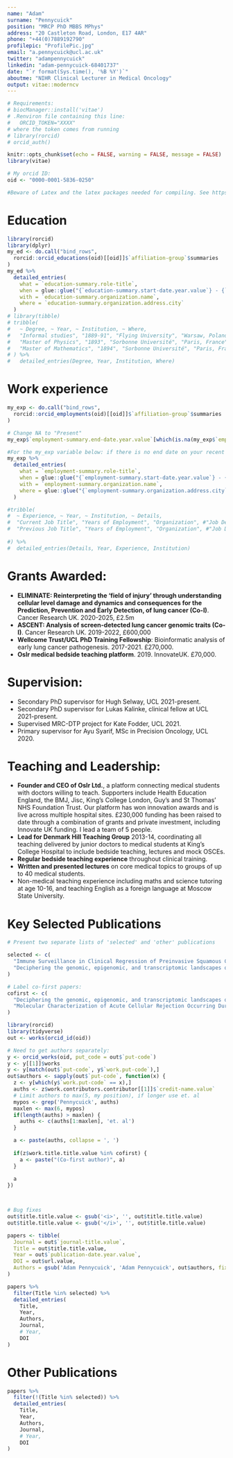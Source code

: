```yaml
---
name: "Adam"
surname: "Pennycuick"
position: "MRCP PhD MBBS MPhys"
address: "20 Castleton Road, London, E17 4AR"
phone: "+44(0)7889192790"
profilepic: "ProfilePic.jpg"
email: "a.pennycuick@ucl.ac.uk"
twitter: "adampennycuick"
linkedin: "adam-pennycuick-68401737"
date: "`r format(Sys.time(), '%B %Y')`"
aboutme: "NIHR Clinical Lecturer in Medical Oncology"
output: vitae::moderncv
---
```


```r
# Requirements:
# biocManager::install('vitae')
# .Renviron file containing this line:
#   ORCID_TOKEN="XXXX"
# where the token comes from running
# library(rorcid)
# orcid_auth()

knitr::opts_chunk$set(echo = FALSE, warning = FALSE, message = FALSE)
library(vitae)

# My orcid ID:
oid <- "0000-0001-5836-0250"
```

```r
#Beware of Latex and the latex packages needed for compiling. See https://yihui.org/tinytex/r/#debugging if you get any errors related to *.tex compiling 
```

# Education

```r
library(rorcid)
library(dplyr)
my_ed <- do.call("bind_rows",
  rorcid::orcid_educations(oid)[[oid]]$`affiliation-group`$summaries
)
my_ed %>%
  detailed_entries(
    what = `education-summary.role-title`,
    when = glue::glue("{`education-summary.start-date.year.value`} - {`education-summary.end-date.year.value`}"),
    with = `education-summary.organization.name`,
    where = `education-summary.organization.address.city`
  )
# library(tibble)
# tribble(
#   ~ Degree, ~ Year, ~ Institution, ~ Where,
#   "Informal studies", "1889-91", "Flying University", "Warsaw, Poland",
#   "Master of Physics", "1893", "Sorbonne Université", "Paris, France",
#   "Master of Mathematics", "1894", "Sorbonne Université", "Paris, France"
# ) %>% 
#   detailed_entries(Degree, Year, Institution, Where)
```

# Work experience

```r
my_exp <- do.call("bind_rows",
  rorcid::orcid_employments(oid)[[oid]]$`affiliation-group`$summaries
)

# Change NA to "Present"
my_exp$`employment-summary.end-date.year.value`[which(is.na(my_exp$`employment-summary.end-date.year.value`))] <- 'now'

#For the my_exp variable below: if there is no end date on your recent employment, replace `employment-summary.end-date.year.value` with `employment-summary.end-date`. 
my_exp %>%
  detailed_entries(
    what = `employment-summary.role-title`,
    when = glue::glue("{`employment-summary.start-date.year.value`} - {`employment-summary.end-date.year.value`}"),
    with = `employment-summary.organization.name`,
    where = glue::glue("{`employment-summary.organization.address.city`}, {`employment-summary.organization.address.region`}")
  )

#tribble(
#  ~ Experience, ~ Year, ~ Institution, ~ Details,
#  "Current Job Title", "Years of Employment", "Organization", #"Job Description",
#  "Previous Job Title", "Years of Employment", "Organization", #"Job Description",
  
#) %>% 
#  detailed_entries(Details, Year, Experience, Institution)
```

# Grants Awarded:

  * **ELIMINATE: Reinterpreting the ‘field of injury’ through understanding cellular level damage and dynamics and consequences for the Prediction, Prevention and Early Detection, of lung cancer (Co-I)**. Cancer Research UK. 2020-2025, £2.5m
* **ASCENT: Analysis of screen-detected lung cancer genomic traits (Co-I)**. Cancer Research UK. 2019-2022, £600,000
* **Wellcome Trust/UCL PhD Training Fellowship**: Bioinformatic analysis of early lung cancer pathogenesis. 2017-2021. £270,000.
* **Oslr medical bedside teaching platform**. 2019. InnovateUK. £70,000.

# Supervision:

* Secondary PhD supervisor for Hugh Selway, UCL 2021-present.
* Secondary PhD supervisor for Lukas Kalinke, clinical fellow at UCL 2021-present.
* Supervised MRC-DTP project for Kate Fodder, UCL 2021.
* Primary supervisor for Ayu Syarif, MSc in Precision Oncology, UCL 2020.

# Teaching and Leadership:

* **Founder and CEO of Oslr Ltd.**, a platform connecting medical students with doctors willing to teach. Supporters include Health Education England, the BMJ, Jisc, King’s College London, Guy’s and St Thomas’ NHS Foundation Trust. Our platform has won innovation awards and is live across multiple hospital sites. £230,000 funding has been raised to date through a combination of grants and private investment, including Innovate UK funding. I lead a team of 5 people.
* **Lead for Denmark Hill Teaching Group** 2013-14, coordinating all teaching delivered by junior doctors to medical students at King’s College Hospital to include bedside teaching, lectures and mock OSCEs.
* **Regular bedside teaching experience** throughout clinical training.
* **Written and presented lectures** on core medical topics to groups of up to 40 medical students.
* Non-medical teaching experience including maths and science tutoring at age 10-16, and teaching English as a foreign language at Moscow State University.

<!-- # Skills -->
<!-- These are some of the skills and knowledge I aquired during my training, education and courses -->

<!--   * **First overarching skillname**:   -->
<!--       List the details, including software, techniques, etc. -->
<!--   * **Second overarching skillname**:   -->
<!--       List the details, including software, techniques, etc. -->
<!--   * **Other informatic tools**:   -->
<!--       Microsoft Office; Google Suite; GraphPad Prism; LaTeX; Git; HTML & CSS. -->
<!--   * **Public speaking**:   -->
<!--       I  have attended and presented my scientific work in several national and international conferences, both orally and in poster format. -->
      
# Key Selected Publications

```r
# Present two separate lists of 'selected' and 'other' publications

selected <- c(
  "Immune Surveillance in Clinical Regression of Preinvasive Squamous Cell Lung Cancer",
  "Deciphering the genomic, epigenomic, and transcriptomic landscapes of pre-invasive lung cancer lesions"
)

# Label co-first papers:
cofirst <- c(
  "Deciphering the genomic, epigenomic, and transcriptomic landscapes of pre-invasive lung cancer lesions",
  "Molecular Characterization of Acute Cellular Rejection Occurring During Intentional Immunosuppression Withdrawal in Liver Transplantation."
)

library(rorcid)
library(tidyverse)
out <- works(orcid_id(oid)) 

# Need to get authors separately:
y <- orcid_works(oid, put_code = out$`put-code`)
y <- y[[1]]$works
y <- y[match(out$`put-code`, y$`work.put-code`),]
out$authors <- sapply(out$`put-code`, function(x) {
  z <- y[which(y$`work.put-code` == x),]
  auths <- z$work.contributors.contributor[[1]]$`credit-name.value`
  # Limit authors to max(5, my position), if longer use et. al
  mypos <- grep('Pennycuick', auths)
  maxlen <- max(6, mypos)
  if(length(auths) > maxlen) {
    auths <- c(auths[1:maxlen], 'et. al')
  }

  a <- paste(auths, collapse = ', ')
  
  if(z$work.title.title.value %in% cofirst) {
    a <- paste("(Co-first author)", a)
  }
  
  a
})



# Bug fixes
out$title.title.value <- gsub('<i>', '', out$title.title.value)
out$title.title.value <- gsub('</i>', '', out$title.title.value)

papers <- tibble(
  Journal = out$`journal-title.value`,
  Title = out$title.title.value,
  Year = out$`publication-date.year.value`,
  DOI = out$url.value,
  Authors = gsub('Adam Pennycuick', 'Adam Pennycuick', out$authors, fixed = T)
) 

papers %>%
  filter(Title %in% selected) %>%
  detailed_entries(
    Title,
    Year,
    Authors,
    Journal,
    # Year, 
    DOI
)

```

# Other Publications

```r
papers %>%
  filter(!(Title %in% selected)) %>%
  detailed_entries(
    Title,
    Year,
    Authors,
    Journal,
    # Year, 
    DOI
)
```